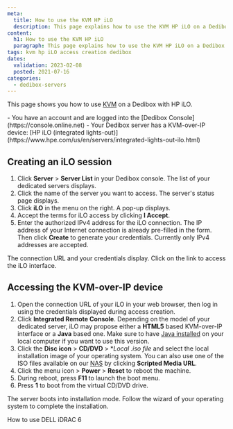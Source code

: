 ```yaml
---
meta:
  title: How to use the KVM HP iLO
  description: This page explains how to use the KVM HP iLO on a Dedibox
content:
  h1: How to use the KVM HP iLO
  paragraph: This page explains how to use the KVM HP iLO on a Dedibox
tags: kvm hp iLO access creation dedibox 
dates:
  validation: 2023-02-08
  posted: 2021-07-16
categories:
  - dedibox-servers
---
```



This page shows you how to use [KVM](/dedibox/kvm-over-ip/concepts/#kvm-over-ip) on a Dedibox with HP iLO.

<Message type="requirement">
  - You have an account and are logged into the [Dedibox Console](https://console.online.net) 
  - Your Dedibox server has a KVM-over-IP device: [HP iLO (integrated lights-out)](https://www.hpe.com/us/en/servers/integrated-lights-out-ilo.html)
</Message>

## Creating an iLO session

1. Click **Server** > **Server List** in your Dedibox console. The list of your dedicated servers displays.
2. Click the name of the server you want to access. The server's status page displays.
3. Click **iLO** in the menu on the right. A pop-up displays.
    <Lightbox src="scaleway_ilo.webp" alt="" />
4. Accept the terms for iLO access by clicking **I Accept**.
5. Enter the authorized IPv4 address for the iLO connection. The IP address of your Internet connection is already pre-filled in the form. Then click **Create** to generate your credentials.
    <Message type="note">
      Currently only IPv4 addresses are accepted.
    </Message>

The connection URL and your credentials display. Click on the link to access the iLO interface.

## Accessing the KVM-over-IP device 

1. Open the connection URL of your iLO in your web browser, then log in using the credentials displayed during access creation. 
2. Click **Integrated Remote Console**. 
    <Message type="tip">
      Depending on the model of your dedicated server, iLO may propose either a **HTML5** based KVM-over-IP interface or a **Java** based one. Make sure to have [Java installed](https://www.java.com/en/download/help/download_options.html) on your local computer if you want to use this version.
    </Message>
3. Click the **Disc icon** > **CD/DVD** > **Local *.iso file** and select the local installation image of your operating system.
    <Message type="tip">
      You can also use one of the ISO files available on our [NAS](https://virtualmedia.online.net/) by clicking **Scripted Media URL**.
    </Message>
4. Click the menu icon > **Power** > **Reset** to reboot the machine.
5. During reboot, press **F11** to launch the boot menu.
    <Lightbox src="scaleway_ilo_boot_menu.webp" alt="" />
6. Press **1** to boot from the virtual CD/DVD drive.
    <Lightbox src="scaleway_ilo_boot_options.webp" alt="" />

The server boots into installation mode. Follow the wizard of your operating system to complete the installation. 


<Navigation title="See Also">
  <NextButton to="/dedibox/kvm-over-ip/how-to/dell-idrac6/">How to use DELL iDRAC 6</NextButton>
</Navigation>